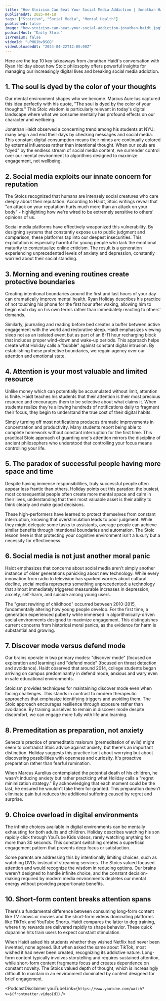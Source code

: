 ```yaml
---
title: "How Stoicism Can Beat Your Social Media Addiction | Jonathan Haidt"
publishedAt: 2025-04-18
tags: ["Stoicism", "Social Media", "Mental Health"]
published: false
image: "how-stoicism-can-beat-your-social-addiction-jonathan-haidt.jpg"
podcastHost: "Daily Stoic"
isPremium: false
videoId: "uPHO1bvBSGQ"
videoUploadedAt: "2024-04-22T12:00:00Z"
---
```



<PodcastSummaryPageLayout frontmatter={frontmatter}>

Here are the top 10 key takeaways from Jonathan Haidt's conversation with Ryan Holiday about how Stoic philosophy offers powerful insights for managing our increasingly digital lives and breaking social media addiction.

## 1. The soul is dyed by the color of your thoughts

Our mental environment shapes who we become. Marcus Aurelius captured this idea perfectly with his quote, "The soul is dyed by the color of your thoughts." This Stoic wisdom is particularly relevant in today's digital landscape where what we consume mentally has profound effects on our character and wellbeing.

Jonathan Haidt observed a concerning trend among his students at NYU: many begin and end their days by checking messages and social media. This constant digital consumption means their minds are continually colored by external influences rather than intentional thought. When our souls are "dyed" by the endless stream of social media content, we surrender control over our mental environment to algorithms designed to maximize engagement, not wellbeing.

## 2. Social media exploits our innate concern for reputation

The Stoics recognized that humans are intensely social creatures who care deeply about their reputation. According to Haidt, Stoic writings reveal that "an attack on your reputation hurts much more than an attack on your body" - highlighting how we're wired to be extremely sensitive to others' opinions of us.

Social media platforms have effectively weaponized this vulnerability. By designing systems that constantly expose us to public judgment and comparison, these platforms tap into our deepest insecurities. This exploitation is especially harmful for young people who lack the emotional maturity to contextualize online criticism. The result is a generation experiencing unprecedented levels of anxiety and depression, constantly worried about their social standing.

## 3. Morning and evening routines create protective boundaries

Creating intentional boundaries around the first and last hours of your day can dramatically improve mental health. Ryan Holiday describes his practice of not touching his phone for the first hour after waking, allowing him to begin each day on his own terms rather than immediately reacting to others' demands.

Similarly, journaling and reading before bed creates a buffer between active engagement with the world and restorative sleep. Haidt emphasizes viewing sleep not as an isolated event but as part of an 8-11 hour recharging block that includes proper wind-down and wake-up periods. This approach helps create what Holiday calls a "bubble" against constant digital intrusion. By establishing these protective boundaries, we regain agency over our attention and emotional state.

## 4. Attention is your most valuable and limited resource

Unlike money which can potentially be accumulated without limit, attention is finite. Haidt teaches his students that their attention is their most precious resource and encourages them to be selective about what claims it. When students realize they're allowing hundreds of notifications daily to fragment their focus, they begin to understand the true cost of their digital habits.

Simply turning off most notifications produces dramatic improvements in concentration and productivity. Many students report being able to complete homework without constant interruption for the first time. This practical Stoic approach of guarding one's attention mirrors the discipline of ancient philosophers who understood that controlling your focus means controlling your life.

## 5. The paradox of successful people having more space and time

Despite having immense responsibilities, truly successful people often appear less frantic than others. Holiday points out this paradox: the busiest, most consequential people often create more mental space and calm in their lives, understanding that their most valuable asset is their ability to think clearly and make good decisions.

These high-performers have learned to protect themselves from constant interruption, knowing that overstimulation leads to poor judgment. While they might delegate some tasks to assistants, average people can achieve similar benefits through intentional boundaries and automation. The Stoic lesson here is that protecting your cognitive environment isn't a luxury but a necessity for effectiveness.

## 6. Social media is not just another moral panic

Haidt emphasizes that concerns about social media aren't simply another instance of older generations panicking about new technology. While every innovation from radio to television has sparked worries about cultural decline, social media represents something unprecedented: a technology that almost immediately triggered measurable increases in depression, anxiety, self-harm, and suicide among young users.

The "great rewiring of childhood" occurred between 2010-2015, fundamentally altering how young people develop. For the first time, a generation experienced puberty while immersed in algorithmically-driven social environments designed to maximize engagement. This distinguishes current concerns from historical moral panics, as the evidence for harm is substantial and growing.

## 7. Discover mode versus defend mode

Our brains operate in two primary modes: "discover mode" (focused on exploration and learning) and "defend mode" (focused on threat detection and avoidance). Haidt observed that around 2014, college students began arriving on campus predominantly in defend mode, anxious and wary even in safe educational environments.

Stoicism provides techniques for maintaining discover mode even when facing challenges. This stands in contrast to modern therapeutic approaches that emphasize identifying triggers and avoiding them. The Stoic approach encourages resilience through exposure rather than avoidance. By training ourselves to remain in discover mode despite discomfort, we can engage more fully with life and learning.

## 8. Premeditation as preparation, not anxiety

Seneca's practice of premeditatio malorum (premeditation of evils) might seem to contradict Stoic advice against anxiety, but there's an important distinction. Holiday suggests this practice isn't about worrying but about discovering possibilities with openness and curiosity. It's proactive preparation rather than fearful rumination.

When Marcus Aurelius contemplated the potential death of his children, he wasn't inducing anxiety but rather practicing what Holiday calls a "regret minimization strategy." By acknowledging that each moment could be the last, he ensured he wouldn't take them for granted. This preparation doesn't eliminate pain but reduces the additional suffering caused by regret and surprise.

## 9. Choice overload in digital environments

The infinite choices available in digital environments can be mentally exhausting for both adults and children. Holiday describes watching his son rapidly click through YouTube Kids videos, rarely watching anything for more than 30 seconds. This constant switching creates a superficial engagement pattern that prevents deep focus or satisfaction.

Some parents are addressing this by intentionally limiting choices, such as watching DVDs instead of streaming services. The Stoics valued focused attention and would recognize the wisdom in reducing options. Our brains weren't designed to handle infinite choice, and the constant decision-making required by modern media environments depletes our mental energy without providing proportionate benefits.

## 10. Short-form content breaks attention spans

There's a fundamental difference between consuming long-form content like TV shows or movies and the short-form videos dominating platforms like TikTok and YouTube Shorts. Haidt compares the latter to dog training, where tiny rewards are delivered rapidly to shape behavior. These quick dopamine hits train users to expect constant stimulation.

When Haidt asked his students whether they wished Netflix had never been invented, none agreed. But when asked the same about TikTok, most wished it had never been created, recognizing its addictive nature. Long-form content typically involves storytelling and requires sustained attention, while short-form content fragments focus and creates dependence on constant novelty. The Stoics valued depth of thought, which is increasingly difficult to maintain in an environment dominated by content designed for brief engagement.

<PodcastDisclaimer
  youTubeLink={`https://www.youtube.com/watch?v=${frontmatter.videoId}`}
/>

</PodcastSummaryPageLayout>
